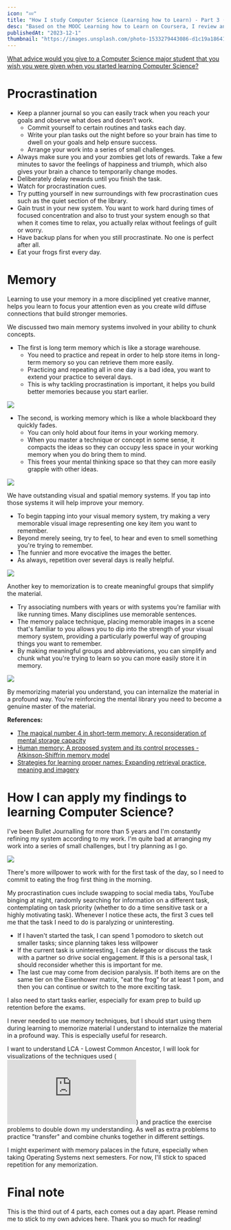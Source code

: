 ```yaml
---
icon: "💤"
title: "How I study Computer Science (Learning how to Learn) - Part 3 (Procrastination & Memory)"
desc: "Based on the MOOC Learning how to Learn on Coursera, I review and explore how procrastination and memory are interconnected."
publishedAt: "2023-12-1"
thumbnail: "https://images.unsplash.com/photo-1533279443086-d1c19a186416"
---
```

[What advice would you give to a Computer Science major student that you wish you were given when you started learning Computer Science?](https://www.quora.com/What-advice-would-you-give-to-a-Computer-Science-major-student-that-you-wish-you-were-given-when-you-started-learning-Computer-Science/answer/Nikhil-Garg?ch=10&oid=1292239&share=b26792fb&srid=htUgsc&target_type=answer)

# Procrastination
* Keep a planner journal so you can easily track when you reach your goals and observe what does and doesn't work. 
    * Commit yourself to certain routines and tasks each day. 
    * Write your plan tasks out the night before so your brain has time to dwell on your goals and help ensure success. 
    * Arrange your work into a series of small challenges. 
* Always make sure you and your zombies get lots of rewards. Take a few minutes to savor the feelings of happiness and triumph, which also gives your brain a chance to temporarily change modes. 
* Deliberately delay rewards until you finish the task. 
* Watch for procrastination cues. 
* Try putting yourself in new surroundings with few procrastination cues such as the quiet section of the library. 
* Gain trust in your new system. You want to work hard during times of focused concentration and also to trust your system enough so that when it comes time to relax, you actually relax without feelings of guilt or worry. 
* Have backup plans for when you still procrastinate. No one is perfect after all. 
* Eat your frogs first every day.

# Memory
Learning to use your memory in a more disciplined yet creative manner, helps you learn to focus your attention even as you create wild diffuse connections that build stronger memories.

We discussed two main memory systems involved in your ability to chunk concepts. 
* The first is long term memory which is like a storage warehouse. 
    * You need to practice and repeat in order to help store items in long-term memory so you can retrieve them more easily. 
    * Practicing and repeating all in one day is a bad idea, you want to extend your practice to several days. 
    * This is why tackling procrastination is important, it helps you build better memories because you start earlier. 

![](https://imgur.com/NUpLovz.png)

* The second, is working memory which is like a whole blackboard they quickly fades. 
    * You can only hold about four items in your working memory. 
    * When you master a technique or concept in some sense, it compacts the ideas so they can occupy less space in your working memory when you do bring them to mind. 
    * This frees your mental thinking space so that they can more easily grapple with other ideas. 

![](https://images.unsplash.com/photo-1587293852726-70cdb56c2866)

We have outstanding visual and spatial memory systems. If you tap into those systems it will help improve your memory. 
* To begin tapping into your visual memory system, try making a very memorable visual image representing one key item you want to remember. 
* Beyond merely seeing, try to feel, to hear and even to smell something you're trying to remember. 
* The funnier and more evocative the images the better. 
* As always, repetition over several days is really helpful. 

![](https://www.betterup.com/hs-fs/hubfs/image2-2.png?width=1999&name=image2-2.png)

Another key to memorization is to create meaningful groups that simplify the material. 
* Try associating numbers with years or with systems you're familiar with like running times. Many disciplines use memorable sentences. 
* The memory palace technique, placing memorable images in a scene that's familiar to you allows you to dip into the strength of your visual memory system, providing a particularly powerful way of grouping things you want to remember. 
* By making meaningful groups and abbreviations, you can simplify and chunk what you're trying to learn so you can more easily store it in memory. 

![](https://www.wikihow.com/images/thumb/1/1f/Build-a-Memory-Palace-Step-5-Version-7.jpg)

By memorizing material you understand, you can internalize the material in a profound way. You're reinforcing the mental library you need to become a genuine master of the material.

**References:**
* [The magical number 4 in short-term memory: A reconsideration of mental storage capacity](https://www.cambridge.org/core/journals/behavioral-and-brain-sciences/article/magical-number-4-in-shortterm-memory-a-reconsideration-of-mental-storage-capacity/44023F1147D4A1D44BDC0AD226838496)
* [Human memory: A proposed system and its control processes - Atkinson-Shiffrin memory model](https://doi.org/10.1016%2Fs0079-7421%2808%2960422-3)
* [Strategies for learning proper names: Expanding retrieval practice, meaning and imagery](http://dx.doi.org/10.1002/acp.1115)

# How I can apply my findings to learning Computer Science?
I've been Bullet Journalling for more than 5 years and I'm constantly refining my system according to my work. I'm quite bad at arranging my work into a series of small challenges, but I try planning as I go. 

![](https://imgur.com/Vw4tWFY.png)

There's more willpower to work with for the first task of the day, so I need to commit to eating the frog first thing in the morning.

My procrastination cues include swapping to social media tabs, YouTube binging at night, randomly searching for information on a different task, contemplating on task priority (whether to do a time sensitive task or a highly motivating task). Whenever I notice these acts, the first 3 cues tell me that the task I need to do is paralyzing or uninteresting.
* If I haven't started the task, I can spend 1 pomodoro to sketch out smaller tasks; since planning takes less willpower
* If the current task is uninteresting, I can delegate or discuss the task with a partner so drive social engagement. If this is a personal task, I should reconsider whether this is important for me.
* The last cue may come from decision paralysis. If both items are on the same tier on the Eisenhower matrix, "eat the frog" for at least 1 pom, and then you can continue or switch to the more exciting task.

I also need to start tasks earlier, especially for exam prep to build up retention before the exams. 

I never needed to use memory techniques, but I should start using them during learning to memorize material I understand to internalize the material in a profound way. This is especially useful for research.

I want to understand LCA - Lowest Common Ancestor, I will look for visualizations of the techniques used (![Binary lifting](https://vnoi.info/wiki/algo/data-structures/lca-binlift.md)) and practice the exercise problems to double down my understanding. As well as extra problems to practice "transfer" and combine chunks together in different settings.

I might experiment with memory palaces in the future, especially when taking Operating Systems next semesters. For now, I'll stick to spaced repetition for any memorization.

# Final note
This is the third out of 4 parts, each comes out a day apart. Please remind me to stick to my own advices here. Thank you so much for reading!